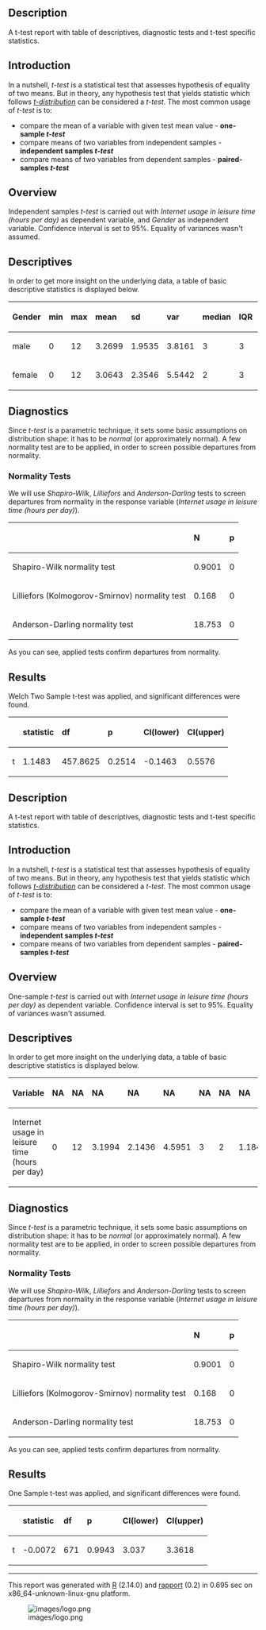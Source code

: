 == Description ==

A t-test report with table of descriptives, diagnostic tests and t-test specific statistics.

== Introduction ==

In a nutshell, ''t-test'' is a statistical test that assesses hypothesis of equality of two means. But in theory, any hypothesis test that yields statistic which follows [https://en.wikipedia.org/wiki/Student%27s_t-distribution ''t-distribution''] can be considered a ''t-test''. The most common usage of ''t-test'' is to:

* compare the mean of a variable with given test mean value - '''one-sample ''t-test'''''
* compare means of two variables from independent samples - '''independent samples ''t-test'''''
* compare means of two variables from dependent samples - '''paired-samples ''t-test'''''

== Overview ==

Independent samples ''t-test'' is carried out with ''Internet usage in leisure time (hours per day)'' as dependent variable, and ''Gender'' as independent variable. Confidence interval is set to 95%. Equality of variances wasn't assumed.

== Descriptives ==

In order to get more insight on the underlying data, a table of basic descriptive statistics is displayed below.

<table>
<thead>
<tr class="header">
<th align="left">'''Gender'''</th>
<th align="left">'''min'''</th>
<th align="left">'''max'''</th>
<th align="left">'''mean'''</th>
<th align="left">'''sd'''</th>
<th align="left">'''var'''</th>
<th align="left">'''median'''</th>
<th align="left">'''IQR'''</th>
<th align="left">'''skewness'''</th>
<th align="left">'''kurtosis'''</th>
</tr>
</thead>
<tbody>
<tr class="odd">
<td align="left">male</td>
<td align="left">0</td>
<td align="left">12</td>
<td align="left">3.2699</td>
<td align="left">1.9535</td>
<td align="left">3.8161</td>
<td align="left">3</td>
<td align="left">3</td>
<td align="left">0.9443</td>
<td align="left">0.9858</td>
</tr>
<tr class="even">
<td align="left">female</td>
<td align="left">0</td>
<td align="left">12</td>
<td align="left">3.0643</td>
<td align="left">2.3546</td>
<td align="left">5.5442</td>
<td align="left">2</td>
<td align="left">3</td>
<td align="left">1.3979</td>
<td align="left">1.8696</td>
</tr>
</tbody>
</table>

== Diagnostics ==

Since ''t-test'' is a parametric technique, it sets some basic assumptions on distribution shape: it has to be ''normal'' (or approximately normal). A few normality test are to be applied, in order to screen possible departures from normality.

=== Normality Tests ===

We will use ''Shapiro-Wilk'', ''Lilliefors'' and ''Anderson-Darling'' tests to screen departures from normality in the response variable (''Internet usage in leisure time (hours per day)'').

<!-- endlist -->

<table>
<thead>
<tr class="header">
<th align="left"></th>
<th align="left">'''N'''</th>
<th align="left">'''p'''</th>
</tr>
</thead>
<tbody>
<tr class="odd">
<td align="left">Shapiro-Wilk normality test</td>
<td align="left">0.9001</td>
<td align="left">0</td>
</tr>
<tr class="even">
<td align="left">Lilliefors (Kolmogorov-Smirnov) normality test</td>
<td align="left">0.168</td>
<td align="left">0</td>
</tr>
<tr class="odd">
<td align="left">Anderson-Darling normality test</td>
<td align="left">18.753</td>
<td align="left">0</td>
</tr>
</tbody>
</table>

As you can see, applied tests confirm departures from normality.

== Results ==

Welch Two Sample t-test was applied, and significant differences were found.

<!-- endlist -->

<table>
<thead>
<tr class="header">
<th align="left"></th>
<th align="left">'''statistic'''</th>
<th align="left">'''df'''</th>
<th align="left">'''p'''</th>
<th align="left">'''CI(lower)'''</th>
<th align="left">'''CI(upper)'''</th>
</tr>
</thead>
<tbody>
<tr class="odd">
<td align="left">t</td>
<td align="left">1.1483</td>
<td align="left">457.8625</td>
<td align="left">0.2514</td>
<td align="left">-0.1463</td>
<td align="left">0.5576</td>
</tr>
</tbody>
</table>

== Description ==

A t-test report with table of descriptives, diagnostic tests and t-test specific statistics.

== Introduction ==

In a nutshell, ''t-test'' is a statistical test that assesses hypothesis of equality of two means. But in theory, any hypothesis test that yields statistic which follows [https://en.wikipedia.org/wiki/Student%27s_t-distribution ''t-distribution''] can be considered a ''t-test''. The most common usage of ''t-test'' is to:

* compare the mean of a variable with given test mean value - '''one-sample ''t-test'''''
* compare means of two variables from independent samples - '''independent samples ''t-test'''''
* compare means of two variables from dependent samples - '''paired-samples ''t-test'''''

== Overview ==

One-sample ''t-test'' is carried out with ''Internet usage in leisure time (hours per day)'' as dependent variable. Confidence interval is set to 95%. Equality of variances wasn't assumed.

== Descriptives ==

In order to get more insight on the underlying data, a table of basic descriptive statistics is displayed below.

<table>
<thead>
<tr class="header">
<th align="left">'''Variable'''</th>
<th align="left">'''NA'''</th>
<th align="left">'''NA'''</th>
<th align="left">'''NA'''</th>
<th align="left">'''NA'''</th>
<th align="left">'''NA'''</th>
<th align="left">'''NA'''</th>
<th align="left">'''NA'''</th>
<th align="left">'''NA'''</th>
<th align="left">'''NA'''</th>
</tr>
</thead>
<tbody>
<tr class="odd">
<td align="left">Internet usage in leisure time (hours per day)</td>
<td align="left">0</td>
<td align="left">12</td>
<td align="left">3.1994</td>
<td align="left">2.1436</td>
<td align="left">4.5951</td>
<td align="left">3</td>
<td align="left">2</td>
<td align="left">1.1847</td>
<td align="left">1.5334</td>
</tr>
</tbody>
</table>

== Diagnostics ==

Since ''t-test'' is a parametric technique, it sets some basic assumptions on distribution shape: it has to be ''normal'' (or approximately normal). A few normality test are to be applied, in order to screen possible departures from normality.

=== Normality Tests ===

We will use ''Shapiro-Wilk'', ''Lilliefors'' and ''Anderson-Darling'' tests to screen departures from normality in the response variable (''Internet usage in leisure time (hours per day)'').

<!-- endlist -->

<table>
<thead>
<tr class="header">
<th align="left"></th>
<th align="left">'''N'''</th>
<th align="left">'''p'''</th>
</tr>
</thead>
<tbody>
<tr class="odd">
<td align="left">Shapiro-Wilk normality test</td>
<td align="left">0.9001</td>
<td align="left">0</td>
</tr>
<tr class="even">
<td align="left">Lilliefors (Kolmogorov-Smirnov) normality test</td>
<td align="left">0.168</td>
<td align="left">0</td>
</tr>
<tr class="odd">
<td align="left">Anderson-Darling normality test</td>
<td align="left">18.753</td>
<td align="left">0</td>
</tr>
</tbody>
</table>

As you can see, applied tests confirm departures from normality.

== Results ==

One Sample t-test was applied, and significant differences were found.

<!-- endlist -->

<table>
<thead>
<tr class="header">
<th align="left"></th>
<th align="left">'''statistic'''</th>
<th align="left">'''df'''</th>
<th align="left">'''p'''</th>
<th align="left">'''CI(lower)'''</th>
<th align="left">'''CI(upper)'''</th>
</tr>
</thead>
<tbody>
<tr class="odd">
<td align="left">t</td>
<td align="left">-0.0072</td>
<td align="left">671</td>
<td align="left">0.9943</td>
<td align="left">3.037</td>
<td align="left">3.3618</td>
</tr>
</tbody>
</table>


-----

This report was generated with [http://www.r-project.org/ R] (2.14.0) and [http://al3xa.github.com/rapport/ rapport] (0.2) in 0.695 sec on x86_64-unknown-linux-gnu platform.

[[Image:images/logo.png|frame|none]]
